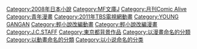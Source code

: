 {{noteTA
|1=zh-hans:绯弹的亚莉亚; zh-hant:緋彈的亞莉亞; zh-cn:绯弹的亚里亚;
}}
{{catmore}}
[[Category:2008年日本小說|Category:2008年日本小說]]
[[Category:MF文庫J|Category:MF文庫J]]
[[Category:月刊Comic_Alive|Category:月刊Comic Alive]]
[[Category:青年漫畫|Category:青年漫畫]]
[[Category:2011年TBS電視網動畫|Category:2011年TBS電視網動畫]]
[[Category:YOUNG_GANGAN|Category:YOUNG GANGAN]]
[[Category:輕小說改編動畫|Category:輕小說改編動畫]]
[[Category:輕小說改編漫畫|Category:輕小說改編漫畫]]
[[Category:J.C.STAFF|Category:J.C.STAFF]]
[[Category:東京都背景作品|Category:東京都背景作品]]
[[Category:以漫畫命名的分類|Category:以漫畫命名的分類]]
[[Category:以動畫命名的分類|Category:以動畫命名的分類]]
[[Category:以小说命名的分类|Category:以小说命名的分类]]